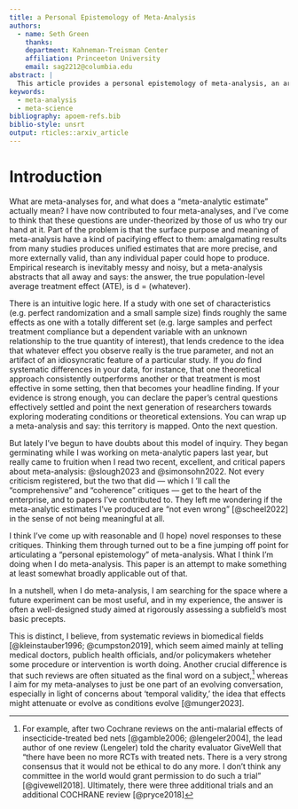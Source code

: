 ```yaml
---
title: a Personal Epistemology of Meta-Analysis
authors:
  - name: Seth Green
    thanks: 
    department: Kahneman-Treisman Center
    affiliation: Princeeton University
    email: sag2212@columbia.edu
abstract: |
  This article provides a personal epistemology of meta-analysis, an article-length answer to the question of what are we doing when we do meta-analysis...
keywords:
  - meta-analysis
  - meta-science
bibliography: apoem-refs.bib
biblio-style: unsrt
output: rticles::arxiv_article
---
```


# Introduction

What are meta-analyses for, and what does a "meta-analytic estimate" actually mean? I have now contributed to four meta-analyses, and I've come to think that these questions are under-theorized by those of us who try our hand at it. Part of the problem is that the surface purpose and meaning of meta-analysis have a kind of pacifying effect to them: amalgamating results from many studies produces unified estimates that are more precise, and more externally valid, than any individual paper could hope to produce. Empirical research is inevitably messy and noisy, but a meta-analysis abstracts that all away and says: the answer, the true population-level average treatment effect (ATE), is d = (whatever).

There is an intuitive logic here. If a study with one set of characteristics (e.g. perfect randomization and a small sample size) finds roughly the same effects as one with a totally different set (e.g. large samples and perfect treatment compliance but a dependent variable with an unknown relationship to the true quantity of interest), that lends credence to the idea that whatever effect you observe really is the true parameter, and not an artifact of an idiosyncratic feature of a particular study. If you *do* find systematic differences in your data, for instance, that one theoretical approach consistently outperforms another or that treatment is most effective in some setting, then that becomes your headline finding. If your evidence is strong enough, you can declare the paper's central questions effectively settled and point the next generation of researchers towards exploring moderating conditions or theoretical extensions. You can wrap up a meta-analysis and say: this territory is mapped. Onto the next question.

But lately I've begun to have doubts about this model of inquiry. They began germinating while I was working on meta-analytic papers last year, but really came to fruition when I read two recent, excellent, and critical papers about meta-analysis: @slough2023 and @simonsohn2022. Not every criticism registered, but the two that did — which I 'll call the "comprehensive" and "coherence" critiques — get to the heart of the enterprise, and to papers I've contributed to. They left me wondering if the meta-analytic estimates I've produced are "not even wrong" [@scheel2022] in the sense of not being meaningful at all.

I think I've come up with reasonable and (I hope) novel responses to these critiques. Thinking them through turned out to be a fine jumping off point for articulating a "personal epistemology" of meta-analysis. What I think I'm doing when I do meta-analysis. This paper is an attempt to make something at least somewhat broadly applicable out of that.

In a nutshell, when I do meta-analysis, I am searching for the space where a future experiment can be most useful, and in my experience, the answer is often a well-designed study aimed at rigorously assessing a subfield's most basic precepts.

This is distinct, I believe, from systematic reviews in biomedical fields [@kleinstauber1996; @cumpston2019], which seem aimed mainly at telling medical doctors, publich health officials, and/or policymakers wheteher some procedure or intervention is worth doing. Another crucial difference is that such reviews are often situated as the final word on a subject,[^1] whereas I aim for my meta-analyses to just be one part of an evolving conversation, especially in light of concerns about 'temporal validity,' the idea that effects might attenuate or evolve as conditions evolve [@munger2023].

[^1]: For example, after two Cochrane reviews on the anti-malarial effects of insecticide-treated bed nets [@gamble2006; @lengeler2004], the lead author of one review (Lengeler) told the charity evaluator GiveWell that "there have been no more RCTs with treated nets. There is a very strong consensus that it would not be ethical to do any more. I don't think any committee in the world would grant permission to do such a trial" [@givewell2018]. Ultimately, there were three additional trials and an additional COCHRANE review [@pryce2018]
